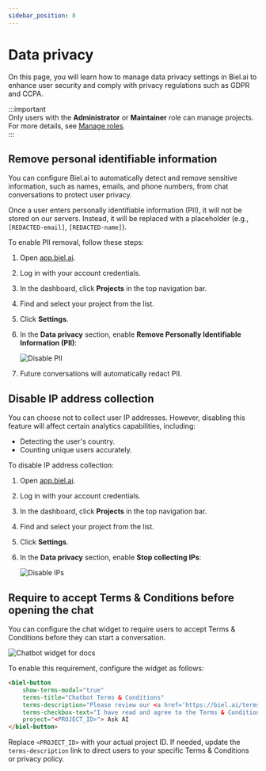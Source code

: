 ```yaml
---
sidebar_position: 8
---
```


# Data privacy

On this page, you will learn how to manage data privacy settings in Biel.ai to enhance user security and comply with privacy regulations such as GDPR and CCPA.

:::important  
Only users with the **Administrator** or **Maintainer** role can manage projects. For more details, see [Manage roles](../customization/roles.md).  
:::

## Remove personal identifiable information

You can configure Biel.ai to automatically detect and remove sensitive information, such as names, emails, and phone numbers, from chat conversations to protect user privacy.

Once a user enters personally identifiable information (PII), it will not be stored on our servers. Instead, it will be replaced with a placeholder (e.g., `[REDACTED-email]`, `[REDACTED-name]`).

To enable PII removal, follow these steps:

1. Open [app.biel.ai](https://app.biel.ai).
2. Log in with your account credentials.
3. In the dashboard, click **Projects** in the top navigation bar.
4. Find and select your project from the list.
5. Click **Settings**.
6. In the **Data privacy** section, enable **Remove Personally Identifiable Information (PII)**:

    ![Disable PII](./images/disable-pii.png)

7. Future conversations will automatically redact PII.

## Disable IP address collection

You can choose not to collect user IP addresses. However, disabling this feature will affect certain analytics capabilities, including:

- Detecting the user's country.
- Counting unique users accurately.

To disable IP address collection:

1. Open [app.biel.ai](https://app.biel.ai).
2. Log in with your account credentials.
3. In the dashboard, click **Projects** in the top navigation bar.
4. Find and select your project from the list.
5. Click **Settings**.
6. In the **Data privacy** section, enable **Stop collecting IPs**:

    ![Disable IPs](./images/disable-ip.png)

## Require to accept Terms & Conditions before opening the chat

You can configure the chat widget to require users to accept Terms & Conditions before they can start a conversation.

![Chatbot widget for docs](./images/accept-terms-and-conditions.png)

To enable this requirement, configure the widget as follows:

```html
<biel-button 
    show-terms-modal="true" 
    terms-title="Chatbot Terms & Conditions" 
    terms-description="Please review our <a href='https://biel.ai/terms' target='_blank' rel='noopener'>Terms & Conditions</a> before proceeding." 
    terms-checkbox-text="I have read and agree to the Terms & Conditions." 
    project="<PROJECT_ID>"> Ask AI
</biel-button>
```

Replace `<PROJECT_ID>` with your actual project ID. If needed, update the `terms-description` link to direct users to your specific Terms & Conditions or privacy policy.

